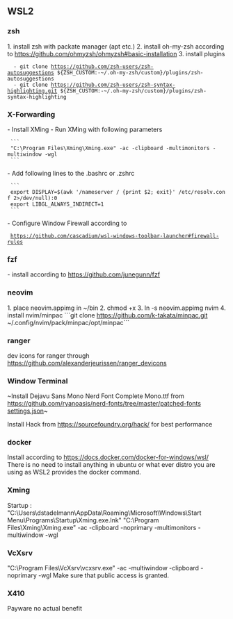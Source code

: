 == WSL2 ==

=== zsh ===
1. install zsh with packate manager (apt etc.)
2. install oh-my-zsh according to https://github.com/ohmyzsh/ohmyzsh#basic-installation
3. install plugins
   - git clone https://github.com/zsh-users/zsh-autosuggestions ${ZSH_CUSTOM:-~/.oh-my-zsh/custom}/plugins/zsh-autosuggestions
   - git clone https://github.com/zsh-users/zsh-syntax-highlighting.git ${ZSH_CUSTOM:-~/.oh-my-zsh/custom}/plugins/zsh-syntax-highlighting
=== X-Forwarding ===
- Install XMing
- Run XMing with following parameters
  ```
  "C:\Program Files\Xming\Xming.exe" -ac -clipboard -multimonitors -multiwindow -wgl
  ```
- Add following lines to the .bashrc or .zshrc
  ```
  export DISPLAY=$(awk '/nameserver / {print $2; exit}' /etc/resolv.conf 2>/dev/null):0
  export LIBGL_ALWAYS_INDIRECT=1
  ```
- Configure Window Firewall according to
  https://github.com/cascadium/wsl-windows-toolbar-launcher#firewall-rules

=== fzf ===
- install according to https://github.com/junegunn/fzf

=== neovim ===
1. place neovim.appimg in ~/bin
2. chmod +x
3. ln -s neovim.appimg nvim
4. install nvim/minpac ```git clone https://github.com/k-takata/minpac.git ~/.config/nvim/pack/minpac/opt/minpac```

=== ranger ===
dev icons for ranger through https://github.com/alexanderjeurissen/ranger_devicons

=== Window Terminal ===
~Install Dejavu Sans Mono Nerd Font Complete Mono.ttf from https://github.com/ryanoasis/nerd-fonts/tree/master/patched-fonts
[[settings.json]]~

Install Hack from https://sourcefoundry.org/hack/ for best performance


=== docker ===
Install according to https://docs.docker.com/docker-for-windows/wsl/
There is no need to install anything in ubuntu or what ever distro you are using as WSL2 provides the docker command.

=== Xming ===
Startup : "C:\Users\dstadelmann\AppData\Roaming\Microsoft\Windows\Start Menu\Programs\Startup\Xming.exe.lnk"
"C:\Program Files\Xming\Xming.exe" -ac -clipboard -noprimary -multimonitors -multiwindow -wgl

=== VcXsrv ===
"C:\Program Files\VcXsrv\vcxsrv.exe" -ac -multiwindow -clipboard -noprimary -wgl
Make sure that public access is granted.

=== X410 ===
Payware no actual benefit
